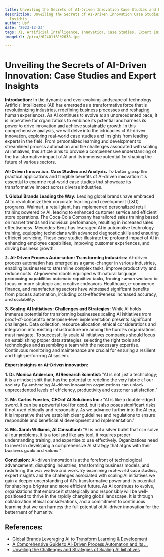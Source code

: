 ```yaml
---
title: Unveiling the Secrets of AI-Driven Innovation Case Studies and Expert Insights
description: Unveiling the Secrets of AI-Driven Innovation Case Studies and Expert
  Insights
author: Usf
date: '2023-12-23'
tags: AI, Artificial Intelligence, Innovation, Case Studies, Expert Insights
imageUrl: /pixa/20240116192638.jpg

---
```

# Unveiling the Secrets  of AI-Driven Innovation: Case Studies and Expert Insights

**Introduction:**
In the dynamic and ever-evolving landscape of technology Artificial Intelligence (AI) has emerged as a transformative force that is revolutionizing industries,  redefining business processes and reshaping human experiences.  As AI  continues to evolve at an unprecedented pace, it is imperative for organizations  to embrace its potential and harness its power to drive innovation and achieve sustainable growth. In this comprehensive  analysis, we will delve  into  the intricacies of AI-driven innovation, exploring real-world  case studies and  insights from leading experts in  the field. From personalized learning and development to streamlined process automation and the challenges associated with scaling  AI  initiatives, this article aims to  provide a comprehensive understanding of  the transformative impact of AI and its immense potential for shaping  the future of various sectors.

**AI-Driven Innovation: Case Studies and Analysis:**
To better grasp the practical applications and tangible benefits of  AI-driven innovation  it is essential  to examine real-world case studies that showcase its transformative impact across diverse industries.

**1.  Global Brands Leading the Way:**
Leading global brands have embraced AI to revolutionize their corporate learning and development (L&D) programs. Walmart, a  retail giant, has implemented personalized retail training powered by AI, leading to enhanced customer service and efficient store operations. The Coca-Cola Company has tailored sales training based on market trends and individual performance, resulting  in increased sales effectiveness. Mercedes-Benz has leveraged  AI in automotive technology training, equipping technicians with advanced diagnostic skills  and ensuring efficient servicing. These case studies illustrate the profound impact of AI in enhancing employee capabilities, improving customer experiences, and driving business growth.

**2.  AI-Driven Process Automation: Transforming Industries:**
AI-driven process automation has emerged  as a game-changer in various industries, enabling businesses to  streamline complex tasks, improve productivity and reduce costs. AI-powered robots  equipped with natural language processing capabilities automate repetitive tasks, freeing human workers to focus  on more strategic and creative endeavors. Healthcare, e-commerce finance, and manufacturing sectors  have witnessed significant  benefits from process automation, including cost-effectiveness increased accuracy, and scalability.

**3. Scaling  AI Initiatives: Challenges and Strategies:**
While  AI holds immense potential for transforming businesses scaling AI initiatives from proof-of-concept  to enterprise-level implementation presents significant challenges. Data collection, resource allocation, ethical considerations and integration into existing infrastructure are among  the hurdles organizations must navigate. To successfully  scale  AI initiatives companies should focus  on establishing proper data  strategies, selecting the right tools and technologies and assembling a team with the necessary expertise. Continuous monitoring and maintenance are crucial for ensuring a resilient and high-performing  AI system.

**Expert Insights  on AI-Driven  Innovation:**

**1. Dr. Monica Anderson, AI Research Scientist:**
"AI is not just a technology; it is a mindset shift that has the potential to redefine the  very fabric  of our society. By embracing AI-driven innovation organizations can unlock unprecedented levels of efficiency, productivity  and customer satisfaction."

**2. Mr. Carlos Fuentes, CEO of AI  Solutions Inc.:**
"AI is like  a double-edged sword. It can be a powerful tool for good, but it also poses significant risks if not used ethically and  responsibly. As we advance further  into the AI era, it is imperative that we establish clear guidelines  and regulations to  ensure responsible and beneficial AI development and implementation."

**3. Ms. Sarah Williams, AI Consultant:**
"AI is not a silver bullet that can solve all our problems. It is a tool and like any tool, it requires proper understanding training, and expertise to use effectively.  Organizations need  to invest in  developing a comprehensive AI strategy that aligns  with their business goals and values."

**Conclusion:**
AI-driven innovation is at the forefront of technological advancement, disrupting industries, transforming business models, and redefining the way we live and  work. By examining real-world case studies, expert insights  and the challenges associated  with scaling AI initiatives we gain a deeper understanding of AI's transformative power and  its  potential for shaping a brighter and more efficient future. As AI  continues to evolve, organizations that embrace it  strategically and responsibly will be well-positioned to thrive in the  rapidly changing global landscape. It is  through collaboration ethical considerations, and a commitment to continuous learning that we can harness the full potential  of AI-driven innovation  for the betterment  of humanity.

## References:
- [Global Brands Leveraging AI to Transform Learning & Development](https://www.linkedin.com/pulse/global-brands-leveraging-ai-transform-learning-development-baer-fpcre)
- [A Comprehensive Guide to AI-Driven Process Automation and its ...](https://www.linkedin.com/pulse/unleashing-business-efficiency-comprehensive?trk=article-ssr-frontend-pulse_more-articles_related-content-card)
- [Unveiling the Challenges and Strategies of Scaling AI Initiatives](https://rtslabs.com/unveiling-the-challenges-and-strategies-of-scaling-ai-initiatives/)
